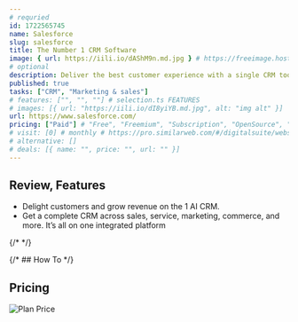 ```yaml
---
# requried
id: 1722565745
name: Salesforce
slug: salesforce
title: The Number 1 CRM Software
image: { url: https://iili.io/dAShM9n.md.jpg } # https://freeimage.host/
# optional
description: Deliver the best customer experience with a single CRM tool for Sales, Customer Service, Marketing, Commerce & IT.
published: true
tasks: ["CRM", "Marketing & sales"]
# features: ["", "", ""] # selection.ts FEATURES
# images: [{ url: "https://iili.io/dI8yiYB.md.jpg", alt: "img alt" }]
url: https://www.salesforce.com/
pricing: ["Paid"] # "Free", "Freemium", "Subscription", "OpenSource", "Paid"
# visit: [0] # monthly # https://pro.similarweb.com/#/digitalsuite/websiteanalysis/home
# alternative: []
# deals: [{ name: "", price: "", url: "" }]
---
```


## Review, Features

- Delight customers and grow revenue on the 1 AI CRM.
- Get a complete CRM across sales, service, marketing, commerce, and more. It’s all on one integrated platform

{/* <DetailYoutube videoId="" startTime={0} /> */}

{/* ## How To */}

## Pricing

<Img
  src="https://p140.p3.n0.cdn.zight.com/items/v1u9Jlwq/1522686d-f287-4742-9a66-3ad216da1181.jpg"
  alt="Plan Price"
/>
